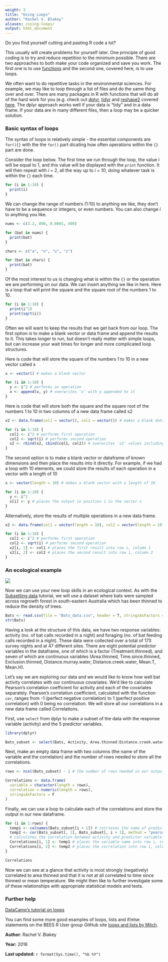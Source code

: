 ```yaml
---
weight: 3
title: "Using Loops"
author: "Rachel V. Blakey"
aliases: /using-loops/
output: html_document
---
```


Do you find yourself cutting and pasting R code a lot? 

This usually will create problems for yourself later.  One principle of good coding is to try and reduce repetition to the minimum possible. There are two approaches to both make your code organized and save you work. The first one is to use   [functions](../writing-functions/) and the second one, covered here, is to use loops.  

We often want to do repetitive tasks in the environmental sciences. For example, we may like to loop through a list of files and do the same thing over and over. There are many packages in R with functions that will do all of the hard work for you (e.g. check out [dplyr](https://cran.r-project.org/web/packages/dplyr/index.html), [tidyr](https://blog.rstudio.org/2014/07/22/introducing-tidyr/) and [reshape2](https://cran.r-project.org/web/packages/reshape2/) covered [here](/../data-manipulation/). The dplyr approach works well if your data is "tidy" and in a data frame. If your data are in many different files, then a loop may be a quicker solution.  
  

### Basic syntax of loops
 
The syntax of loops is relatively simple - the essential components are `for(){}` with the the `for()` part dicating how often operations within the `{}` part are done.

Consider the loop below. The first time we run through the loop, the value *i* will be equal to 1, and this value will be displayed with the `print` function. It will then repeat with *i* = 2, all the way up to *i = 10*, doing whatever task is within the `{}` each time.

```r
for (i in 1:10) {
  print(i)
}
```

We can change the range of numbers (1:10) to anything we like, they don't have to be a sequence or integers, or even numbers. You can also change *i* to anything you like.

```r
nums <- c(3.2, 890, 0.0001, 400)

for (bat in nums) {
  print(bat)
}

chars <- c("a", "o", "u", "z")

for (bat in chars) {
  print(bat)
}
```

Of the most interest to us is changing what is within the `{}` or the operation we are performing on our data. We can insert anything we like in here. Here is a loop that will print the square and the square root of the numbers 1 to 10.

```r
for (i in 1:10) {
  print(i^2)
  print(sqrt(i))
}
```

Often we will want to keep the results that we get back from our loop. The first option is to make a blank vector or data frame and append the results to it. This takes longer to run, but doesn't really matter with simple loops, but can increase your wait times for longer and more complicated loop structures.

Here is code that will store the square of the numbers 1 to 10 in a new vector called x

```r
x <- vector() # makes a blank vector

for (i in 1:10) {
  y <- i^2 # performs an operation
  x <- append(x, y) # overwrites 'x' with y appended to it
}
```

Here is code that will store both the square and the square root of the numbers 1 to 10 in two columns of a new data frame called x2

```r
x2 <- data.frame(col1 = vector(), col2 = vector()) # makes a blank data frame with two columns

for (i in 1:10) {
  col1 <- i^2 # performs first operation
  col2 <- sqrt(i) # performs second operation
  x2 <- rbind(x2, cbind(col1, col2)) # overwrites 'x2' values including the new row
}
```


The second option is to make a blank vector or dataframe of known dimensions and then place the results into it directly. For example, if we had a loop with 10 elements, we could store the results of each operation in a vector with a length of 10

```r
x <- vector(length = 10) # makes a blank vector with a length of 10

for (i in 1:10) {
  y <- i^2
  x[i] <- y # places the output in position i in the vector x
}
```

Alternatively, store the results of multiple operations in a new data frame.

```r

x2 <- data.frame(col1 = vector(length = 10), col2 = vector(length = 10)) # makes a blank data frame with two columns and 10 rows

for (i in 1:10) {
  col1 <- i^2 # performs first operation
  col2 <- sqrt(i) # performs second operation
  x2[i, 1] <- col1 # places the first result into row i, column 1
  x2[i, 2] <- col2 # places the second result into row i, column 2
}
```
  

### An ecological example
 

![](Subsetting_data_image.jpg)

Now we can use your new loop skills in an ecological context. As with the [Subsetting data](/../data-manipulation/subsetting-data) tutorial, we will use a dataset where bats were sampled across regrowth forest in south-eastern Australia which has been thinned to reduce the density of trees. 

```r
Bats <- read.csv(file = "Bats_data.csv", header = T, stringsAsFactors = F)
str(Bats)
```

Having a look at the structure of this data, we have two response variables: activity (no. of bat calls recorded in a night) and foraging (no. of bat feeding calls recorded in a night). These data were collected over a total of 173 survey nights and at 47 different sites. There are eight potential predictor variables in the dataframe, one of which is a factor (Treatment.thinned), and seven of which are continuous variables (Area.thinned, Time.since.thinned, Exclusion.thinned, Distance.murray.water, Distance.creek.water, Mean.T, Mean.H). 

Let's say we are exploring our data and we would like to know how well bat activity correlates with our continuous covariates. We'd like to calculate Pearson's correlation coefficient for activity and each of the covariates separately. Pearson's correlation coefficient, calculated with the function `cor`, ranges from -1 (perfect negative correlation) to 1 (perfect positive correlation) with 0 being no correlation. We will store all our correlations in a new data frame called Correlations.

First, use `select` from dplyr to make a subset of the data with the response variable (activity) and the 5 predictor variables.

```r
library(dplyr)

Bats_subset <- select(Bats, Activity, Area.thinned:Distance.creek.water)
```

Next, make an empty data frame with two columns (the name of the variable and the correlation) and the number of rows needed to store all the correlations.

```r
rows <- ncol(Bats_subset) - 1 # the number of rows needed in our output dataframe

Correlations <- data.frame(
  variable = character(length = rows),
  correlation = numeric(length = rows),
  stringsAsFactors = F
)
```

Finally, we can use a loop to calculate each of the correlations and store the output in our new dataframe.

```r
for (i in 1:rows) {
  temp1 <- colnames(Bats_subset[i + 1]) # retrieves the name of predictor variable
  temp2 <- cor(Bats_subset[, 1], Bats_subset[, i + 1], method = "pearson")
  # calculates the correlation between activity and predictor variable
  Correlations[i, 1] <- temp1 # places the variable name into row i, column 1
  Correlations[i, 2] <- temp2 # places the correlation into row i, column 2
}
```

```r
Correlations
```

Now we can see at a glance that activity is most strongly (negatively) correlated to area thinned and that it is not at all correlated to time since thinned or mean temperature. We might then like to further investigate some of these relationships with appropriate statistical models and tests.  
  

### Further help
 

[DataCamp's tutorial on loops](https://www.datacamp.com/community/tutorials/tutorial-on-loops-in-r#gs.8KE0Nx4)

You can find some more good examples of loops, lists and if/else statements on the BEES R User group GitHub site [loops and lists by Mitch](https://github.com/mitchest/BEES-ecocomp/blob/master/introToLoops.R).
  

**Author**: Rachel V. Blakey

**Year:** 2016

**Last updated:** `r format(Sys.time(), "%b %Y")`
